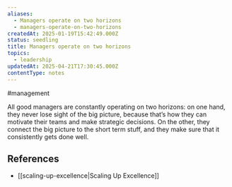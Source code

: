 ```yaml
---
aliases:
  - Managers operate on two horizons
  - managers-operate-on-two-horizons
createdAt: 2025-01-19T15:42:49.000Z
status: seedling
title: Managers operate on two horizons
topics:
  - leadership
updatedAt: 2025-04-21T17:30:45.000Z
contentType: notes
---
```

#management

All good managers are constantly operating on two horizons: on one hand, they never lose sight of the big picture, because that’s how they can motivate their teams and make strategic decisions. On the other, they connect the big picture to the short term stuff, and they make sure that it consistently gets done well.

## References

- [[scaling-up-excellence|Scaling Up Excellence]]
